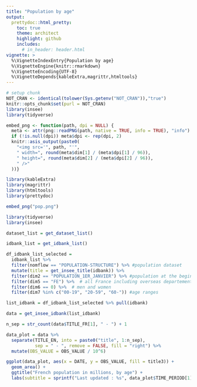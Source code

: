 ---
title: "Population by age"
output:
  prettydoc::html_pretty:
    toc: true
    theme: architect
    highlight: github
    includes:
      # in_header: header.html
vignette: >
  %\VignetteIndexEntry{Population by age} 
  %\VignetteEngine{knitr::rmarkdown} 
  %\VignetteEncoding{UTF-8}
  %\VignetteDepends{kableExtra,magrittr,htmltools}
---

```{r setup,echo=FALSE, include=FALSE}
# setup chunk
NOT_CRAN <- identical(tolower(Sys.getenv("NOT_CRAN")),"true")
knitr::opts_chunk$set(purl = NOT_CRAN)
library(insee)
library(tidyverse)

embed_png <- function(path, dpi = NULL) {
  meta <- attr(png::readPNG(path, native = TRUE, info = TRUE), "info")
  if (!is.null(dpi)) meta$dpi <- rep(dpi, 2)
  knitr::asis_output(paste0(
    "<img src='", path, "'",
    " width=", round(meta$dim[1] / (meta$dpi[1] / 96)),
    " height=", round(meta$dim[2] / (meta$dpi[2] / 96)),
    " />"
  ))}
```

```{r message=FALSE, warning=FALSE, include=FALSE}
library(kableExtra)
library(magrittr)
library(htmltools)
library(prettydoc)
```

```{r, echo = FALSE}
embed_png("pop.png")
```

```{r message=FALSE, warning=FALSE,eval=FALSE}
library(tidyverse)
library(insee)

dataset_list = get_dataset_list()

idbank_list = get_idbank_list()

df_idbank_list_selected =
  idbank_list %>%
  filter(nomflow == "POPULATION-STRUCTURE") %>% #population dataset
  mutate(title = get_insee_title(idbank)) %>%
  filter(dim2 == "POPULATION_1ER_JANVIER") %>% #population at the beginning of the year
  filter(dim5 == "FE") %>%  # all France including overseas departements
  filter(dim6 == 0) %>%  # men and women
  filter(dim7 %in% c("00-19", "20-59", "60-")) #age ranges

list_idbank = df_idbank_list_selected %>% pull(idbank)

data = get_insee_idbank(list_idbank)

n_sep = str_count(data$TITLE_FR[1], " - ") + 1

data_plot = data %>%
  separate(TITLE_EN, into = paste0("title", 1:n_sep),
           sep = " - ", remove = FALSE, fill = "right") %>%
  mutate(OBS_VALUE = OBS_VALUE / 10^6)

ggplot(data_plot, aes(x = DATE, y = OBS_VALUE, fill = title3)) +
  geom_area() +
  ggtitle("French population in millions, by age") +
  labs(subtitle = sprintf("Last updated : %s", data_plot$TIME_PERIOD[1]))

```

